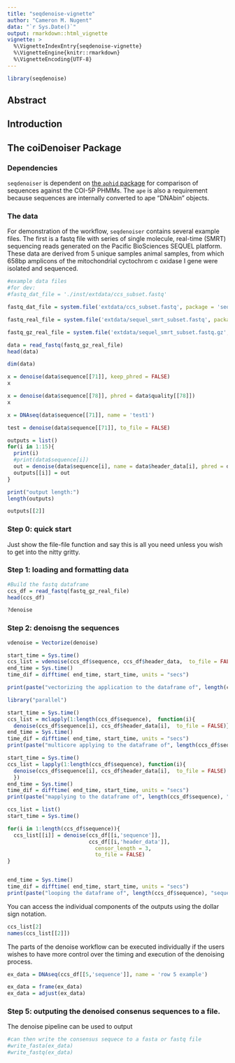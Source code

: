 ```yaml
---
title: "seqdenoise-vignette"
author: "Cameron M. Nugent"
data: "`r Sys.Date()`"
output: rmarkdown::html_vignette
vignette: >
  %\VignetteIndexEntry{seqdenoise-vignette}
  %\VignetteEngine{knitr::rmarkdown}
  %\VignetteEncoding{UTF-8}
---
```


```r
library(seqdenoise)
```

## Abstract


## Introduction


## The coiDenoiser Package

### Dependencies
`seqdenoiser` is dependent on [the `aphid` package](https://github.com/shaunpwilkinson/aphid) for comparison of sequences against the COI-5P PHMMs. The `ape` is also a requirement because sequences are internally converted to ape "DNAbin" objects. 


### The data

For demonstration of the workflow, `seqdenoiser` contains several example files. The first is a fastq file with series of single molecule, real-time (SMRT) sequencing reads generated on the Pacific BioSciences SEQUEL platform. These data are derived from 5 unique samples animal samples, from which 658bp amplicons of the mitochondrial cyctochrom c oxidase I gene were isolated and sequenced. 

```r
#example data files 
#for dev:
#fastq_dat_file = './inst/extdata/ccs_subset.fastq'

fastq_dat_file = system.file('extdata/ccs_subset.fastq', package = 'seqdenoise')

fastq_real_file = system.file('extdata/sequel_smrt_subset.fastq', package = 'seqdenoise')

fastq_gz_real_file = system.file('extdata/sequel_smrt_subset.fastq.gz', package = 'seqdenoise')

```

```r

data = read_fastq(fastq_gz_real_file)
head(data)

```

```r
dim(data)
```

```r
x = denoise(data$sequence[[71]], keep_phred = FALSE)
x

```

```r
x = denoise(data$sequence[[78]], phred = data$quality[[78]])
x

```

```r
x = DNAseq(data$sequence[[71]], name = 'test1')

```

```r

test = denoise(data$sequence[[71]], to_file = FALSE)
```

```r
outputs = list()
for(i in 1:15){
  print(i)
  #print(data$sequence[i])
  out = denoise(data$sequence[i], name = data$header_data[i], phred = data$quality[i], to_file = FALSE )
  outputs[[i]] = out
}

print("output length:")
length(outputs)
```


```r
outputs[[2]]
```




### Step 0: quick start

Just show the file-file function and say this is all you need unless you wish to get into the nitty gritty.

### Step 1: loading and formatting data

```r
#Build the fastq dataframe
ccs_df = read_fastq(fastq_gz_real_file)
head(ccs_df)
```

```r
?denoise
```


### Step 2: denoisng the sequences 

```r
vdenoise = Vectorize(denoise)

start_time = Sys.time()
ccs_list = vdenoise(ccs_df$sequence, ccs_df$header_data,  to_file = FALSE)
end_time = Sys.time()
time_dif = difftime( end_time, start_time, units = "secs")

print(paste("vectorizing the application to the dataframe of", length(ccs_df$sequence), "sequences took:", as.integer(time_dif), "seconds"))
```

```r
library("parallel")

start_time = Sys.time()
ccs_list = mclapply(1:length(ccs_df$sequence),  function(i){
  denoise(ccs_df$sequence[i], ccs_df$header_data[i],  to_file = FALSE)},  mc.cores = detectCores())
end_time = Sys.time()
time_dif = difftime( end_time, start_time, units = "secs")
print(paste("multicore applying to the dataframe of", length(ccs_df$sequence), "sequences took:", as.integer(time_dif), "seconds"))

```

```r

start_time = Sys.time()
ccs_list = lapply(1:length(ccs_df$sequence), function(i){
  denoise(ccs_df$sequence[i], ccs_df$header_data[i],  to_file = FALSE)
  })
end_time = Sys.time()
time_dif = difftime( end_time, start_time, units = "secs")
print(paste("mapplying to the dataframe of", length(ccs_df$sequence), "sequences took:", as.integer(time_dif), "seconds"))

```


```r

ccs_list = list()
start_time = Sys.time()

for(i in 1:length(ccs_df$sequence)){
  ccs_list[[i]] = denoise(ccs_df[[i,'sequence']],
                          ccs_df[[i,'header_data']],
                        	censor_length = 3,
                        	to_file = FALSE)
}


end_time = Sys.time()
time_dif = difftime( end_time, start_time, units = "secs")
print(paste("looping the dataframe of", length(ccs_df$sequence), "sequences took:", as.integer(time_dif), "seconds"))

```


You can access the individual components of the outputs using the dollar sign notation.

```r
ccs_list[2]
names(ccs_list[[2]])


```

The parts of the denoise workflow can be executed individually if the users wishes to have more control over the timing and execution of the denoising process.
```r

ex_data = DNAseq(ccs_df[[5,'sequence']], name = 'row 5 example')

ex_data = frame(ex_data)
ex_data = adjust(ex_data)

```

### Step 5: outputing the denoised consenus sequences to a file.

The denoise pipeline can be used to output  


```r

#can then write the consensus sequece to a fasta or fastq file
#write_fasta(ex_data)
#write_fastq(ex_data)

```


